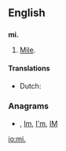 {{also|Appendix:Variations of "mi"}}
==English==

==={{abbreviation}}===
'''mi.'''

# [[mile|Mile]].

====Translations====
{{trans-top|abbreviation of mile}}
* Dutch: {{t+|nl|mi}}
{{trans-mid}}
{{trans-bottom}}

===Anagrams===
* {{alphagram|[['im#English|'im]]}} , [[Im#English|Im]], [[I'm#English|I'm]], [[IM#English|IM]]

[[io:mi.]]